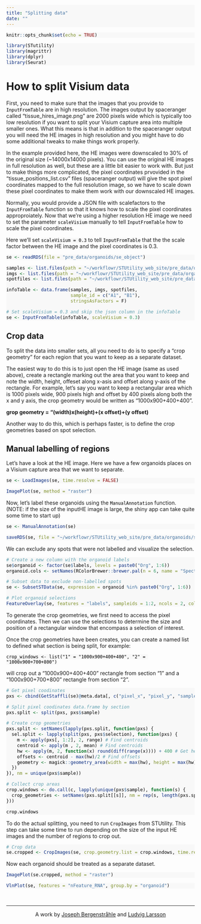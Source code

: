 ```yaml
---
title: "Splitting data"
date: ""
---
```


<style type="text/css">
div.main-container {
  background-color: #FFFFFF !important;
  max-width: 1800px;
  margin-left: auto;
  margin-right: auto;
}
</style>

<style>
#TOC {
  background: url("https://www.spatialresearch.org/wp-content/uploads/2019/09/str-logo-spatial_research_3@2x.png");
  background-size: contain;
  padding-top: 100px !important;
  background-repeat: no-repeat;
  width: 500px;
  color: black;
  border-color: #FFFFFF !important;
}
</style>

<style> code, pre{
  background-color: #F8F8F8 !important;
  color: black !important;
}
</style>

<style> .watch-out {
  background-color: #F0F0F0;
  border: 1px #F0F0F0;
}
<style>

<style> 
body {
  color: black;
  font-size: 20pt;
}
</style>

```r
knitr::opts_chunk$set(echo = TRUE)
```

```r
library(STutility)
library(magrittr)
library(dplyr)
library(Seurat)
```

# How to split Visium data

First, you need to make sure that the images that you provide to `InputFromTable` are in high resolution. The images output by spaceranger called "tissue_hires_image.png" are 2000 pixels wide which is typically too low resolution if you want to split your Visium capture area into multiple smaller ones. 
What this means is that in addition to the spaceranger output you will need the HE images in high resolution and you might have to do some additional tweaks to make things work properly.

In the example provided here, the HE images were downscaled to 30% of the original size (~14000x14000 pixels). You can use the original HE images in full resolution as well, but these are a little bit easier to work with. But just to make things more complicated, the pixel coordinates prvovided in the "tissue_positions_list.csv" files (spaceranger output) will give the spot pixel coordinates mapped to the full resolution image, so we have to scale down these pixel coordinates to make them work with our downscaled HE images. 

Normally, you would provide a JSON file with scalefactors to the `InputFromTable` function so that it knows how to scale the pixel coordinates approproiately. Now that we're using a higher resolution HE image we need to set the parameter `scaleVisium` manually to tell `InputFromTable` how to scale the pixel coordinates.

Here we'll set `scaleVisium = 0.3` to tell `InputFromTable` that the the scale factor between the HE image and the pixel coordinates is 0.3.

```r
se <- readRDS(file = "pre_data/organoids/se_object")
```

```r

samples <- list.files(path = "~/workflowr/STUtility_web_site/pre_data/organoids/", pattern = "filtered_feature_bc_matrix.h5", recursive = T, full.names = T)
imgs <- list.files(path = "~/workflowr/STUtility_web_site/pre_data/organoids/", pattern = "small.jpg", recursive = T, full.names = T)
spotfiles <- list.files(path = "~/workflowr/STUtility_web_site/pre_data/organoids/", pattern = "tissue_positions_list.csv", recursive = T, full.names = T)

infoTable <- data.frame(samples, imgs, spotfiles, 
                        sample_id = c("A1", "B1"), 
                        stringsAsFactors = F)

# Set scaleVisium = 0.3 and skip the json column in the infoTable
se <- InputFromTable(infoTable, scaleVisium = 0.3)

```

## Crop data

To split the data into smaller sets, all you need to do is to specify a "crop geometry" for each region that you want to keep as a separate dataset.

The easiest way to do this is to just open the HE image (same as used above), create a rectangle marking out the area that you want to keep and note the width, height, offeset along x-asis and offset along y-axis of the rectangle. For example, let's say you want to keep a rectangular area which is 1000 pixels wide, 900 pixels high and offset by 400 pixels along both the x and y axis, the crop geometry would be written as "1000x900+400+400".

__grop geometry = "(width)x(height)+(x offset)+(y offset)__

Another way to do this, which is perhaps faster, is to define the crop geometries based on spot selection.

## Manual labelling of regions

Let's have a look at the HE image. Here we have a few organoids places on a Visium capture area that we want to separate.

```r
se <- LoadImages(se, time.resolve = FALSE)
```

```r
ImagePlot(se, method = "raster")
```

Now, let's label these organoids using the `ManualAnnotation` function. (NOTE: if the size of the inputHE image is large, the shiny app can take quite some time to start up)

```r
se <- ManualAnnotation(se)
```
```r
saveRDS(se, file = "~/workflowr/STUtility_web_site/pre_data/organoids/se_object")
```

We can exclude any spots that were not labelled and visualize the selection.

```r

# Create a new column with the organoid labels
se$organoid <- factor(se$labels, levels = paste0("Org", 1:6))
organoid.cols <- setNames(RColorBrewer::brewer.pal(n = 6, name = "Spectral"), nm = paste0("Org", 1:6))

# Subset data to exclude non-labelled spots 
se <- SubsetSTData(se, expression = organoid %in% paste0("Org", 1:6))

# Plot organoid selections
FeatureOverlay(se, features = "labels", sampleids = 1:2, ncols = 2, cols = organoid.cols)
```

To generate the crop geometries, we first need to access the pixel coordinates. Then we can use the selections to determine the size and position of a rectangular window that encompass a selection of interest.

Once the crop geometries have been creates, you can create a named list to defined what section is being split, for example:

`crop_windows <- list("1" = "1000x900+400+400", "2" = "1000x900+700+800")` 

will crop out a "1000x900+400+400" rectangle from section "1" and a "1000x900+700+800" rectangle from section "2".

```r

# Get pixel coodinates 
pxs <- cbind(GetStaffli(se)@meta.data[, c("pixel_x", "pixel_y", "sample")], selection = se$organoid)

# Split pixel coodinates data.frame by section
pxs.split <- split(pxs, pxs$sample)

# Create crop geometries
pxs.split <- setNames(lapply(pxs.split, function(pxs) {
  sel.split <- lapply(split(pxs, pxs$selection), function(pxs) {
    m <- apply(pxs[, 1:2], 2, range) # Find centroids
    centroid <- apply(m , 2, mean) # Find centroids
    hw <- apply(m, 2, function(x) round(diff(range(x)))) + 400 # Get height/width and add some extra space
    offsets <- centroid - max(hw)/2 # Find offsets
    geometry <- magick::geometry_area(width = max(hw), height = max(hw), x_off = offsets[1], y_off = offsets[2])
  })
}), nm = unique(pxs$sample))

# Collect crop areas
crop.windows <- do.call(c, lapply(unique(pxs$sample), function(s) {
  crop_geometries <- setNames(pxs.split[[s]], nm = rep(s, length(pxs.split[[s]])))
}))

crop.windows

```

To do the actual splitting, you need to run `CropImages` from STUtility. This step can take some time to run depending on the size of the input HE images and the number of regions to crop out.

```r

# Crop data
se.cropped <- CropImages(se, crop.geometry.list = crop.windows, time.resolve = TRUE, verbose = TRUE)

```

Now each organoid should be treated as a separate dataset.

```r

ImagePlot(se.cropped, method = "raster")

```

```r

VlnPlot(se, features = "nFeature_RNA", group.by = "organoid")

```


&nbsp;
<hr />
<p style="text-align: center;">A work by <a href="j.bergenstrahle@scilifelab.se">Joseph Bergenstråhle</a> and <a href="ludvig.larsson@scilifelab.se">Ludvig Larsson</a></p>

<!-- Add icon library -->
<link rel="stylesheet" href="https://cdnjs.cloudflare.com/ajax/libs/font-awesome/4.7.0/css/font-awesome.min.css">

<!-- Add font awesome icons -->
<p style="text-align: center;">
    <a href="https://www.spatialresearch.org" class="fa fa-beer"></a>
</p>

&nbsp;